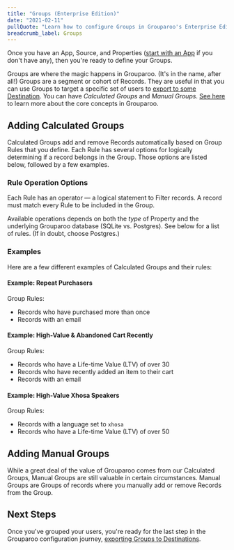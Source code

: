 ```yaml
---
title: "Groups (Enterprise Edition)"
date: "2021-02-11"
pullQuote: "Learn how to configure Groups in Grouparoo's Enterprise Edition."
breadcrumb_label: Groups
---
```


Once you have an App, Source, and Properties ([start with an App](/docs/running/ui-enterprise/apps) if you don't have any), then you're ready to define your Groups.

Groups are where the magic happens in Grouparoo. (It's in the name, after all!) Groups are a segment or cohort of Records. They are useful in that you can use Groups to target a specific set of users to [export to some Destination](/docs/running/ui-enterprise/destinations). You can have _Calculated Groups_ and _Manual Groups_. [See here](/docs/getting-started/product-concepts) to learn more about the core concepts in Grouparoo.

## Adding Calculated Groups

Calculated Groups add and remove Records automatically based on Group Rules that you define. Each Rule has several options for logically determining if a record belongs in the Group. Those options are listed below, followed by a few examples.

### Rule Operation Options

Each Rule has an operator — a logical statement to Filter records. A record must match every Rule to be included in the Group.

Available operations depends on both the _type_ of Property and the underlying Grouparoo database (SQLite vs. Postgres). See below for a list of rules. (If in doubt, choose Postgres.)

<RuleOpsTable />

### Examples

Here are a few different examples of Calculated Groups and their rules:

#### Example: Repeat Purchasers

Group Rules:

- Records who have purchased more than once
- Records with an email

<ImageInBrowserFrame
  centered
  alt="Repeat Purchasers"
  src="/images/docs/guides/group-example-01.png"
  width={820}
  height={414}
/>

#### Example: High-Value & Abandoned Cart Recently

Group Rules:

- Records who have a Life-time Value (LTV) of over 30
- Records who have recently added an item to their cart
- Records with an email

<ImageInBrowserFrame
  centered
  alt="High Value"
  src="/images/docs/guides/group-example-02.png"
  width={820}
  height={414}
/>

#### Example: High-Value Xhosa Speakers

Group Rules:

- Records with a language set to `xhosa`
- Records who have a Life-time Value (LTV) of over 50

<ImageInBrowserFrame
  centered
  alt="High Value"
  src="/images/docs/guides/group-example-03.png"
  width={820}
  height={414}
/>

## Adding Manual Groups

While a great deal of the value of Grouparoo comes from our Calculated Groups, Manual Groups are still valuable in certain circumstances. Manual Groups are Groups of records where you manually add or remove Records from the Group.

## Next Steps

Once you've grouped your users, you're ready for the last step in the Grouparoo configuration journey, [exporting Groups to Destinations](/docs/running/ui-enterprise/destinations).
